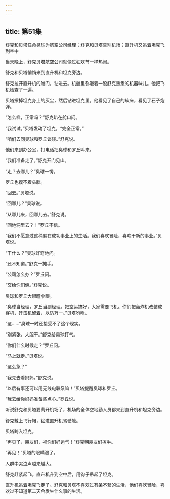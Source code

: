 ```yaml
---
---
---
```

title: 第51集
---




舒克和贝塔任命臭球为航空公司经理；舒克和贝塔告别机场；直升机又吊着坦克飞到空中



当天晚上，舒克贝塔航空公司就像过狂欢节一样热闹。

舒克和贝塔悄悄来到直升机和坦克旁边。

舒克拉开直升机的舱门，钻进去。机舱里弥漫着一股舒克熟悉的机器味儿。他把飞机检查了一遍。

贝塔擦掉坦克身上的灰尘，然后钻进坦克里。他看见了自己的软床，看见了石子炮弹。

“怎么样，正常吗？”舒克趴在舱口问。

“我试试。”贝塔发动了坦克，“完全正常。”

“咱们去同臭球和罗丘谈谈。”舒克说。

他们来到办公室，打电话把臭球和罗丘叫来。

“我们准备走了。”舒克开门见山。

“走？去哪儿？”臭球一愣。

罗丘也摸不着头脑。

“回去。”贝塔说。

“回哪儿？”臭球说。

“从哪儿来，回哪儿去。”舒克说。

“回地洞里去？！”罗丘不信。

“我们不愿意过这种躺在成功事业上的生活。我们喜欢冒险，喜欢干新的事业。”贝塔说。

“干什么？”臭球好奇地问。

“还不知道。”舒克一摊手。

“公司怎么办？”罗丘问。

“交给你们俩。”舒克说。

臭球和罗丘大眼瞪小眼。

“臭球当经理，罗丘当副经理。把空运搞好，大家需要飞机。你们把轰炸机改装成客机，歼击机留着，以防万一。”贝塔吩咐。

“这……”臭球一时还接受不了这个现实。

“别紧张，大胆干。”舒克给臭球打气。

“你们什么时候走？”罗丘问。

“马上就走。”贝塔说。

“这么急？”

“我先去看妈妈。”舒克说。

“以后有事还可以用无线电联系嘛！”贝塔提醒臭球和罗丘。

“我去给你妈妈准备些点心。”罗丘说。

听说舒克和贝塔要离开机场了，机场的全体空地勤人员都来到直升机和坦克旁边。

舒克戴上飞行帽，钻进直升机驾驶舱。

贝塔跨入坦克。

“再见了，朋友们，祝你们好运气！”舒克朝朋友们挥手。

“再见！”贝塔的眼睛湿了。

人群中哭泣声越来越大。

舒克赶紧起飞。直升机升到空中后，用钩子吊起了坦克。

直升机吊着坦克飞走了。舒克和贝塔不喜欢过有条不紊的生活，他们喜欢冒险，喜欢过不知道第二天会发生什么事的生活。